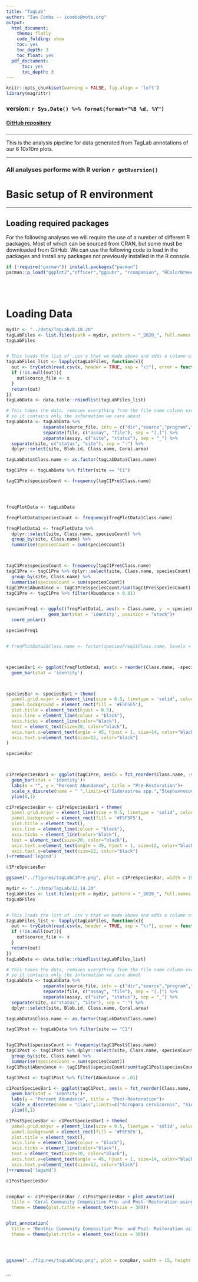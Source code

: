 ```yaml
---
title: "TagLab"
author: "Ian Combs -- icombs@mote.org"
output:
  html_document:
    theme: flatly
    code_folding: show
    toc: yes
    toc_depth: 3
    toc_float: yes
  pdf_doctument:
      toc: yes
      toc_depth: 3
---
```


```r
knitr::opts_chunk$set(warning = FALSE, fig.align = 'left')
library(magrittr)
```

### version: `r Sys.Date() %>% format(format="%B %d, %Y")`

<!-- this is where the DOI would go  [![DOI](https://zenodo.org/badge/DOI/10.5281/zenodo.3675991.svg)](https://doi.org/10.5281/zenodo.3675991)
-->


#### [GitHub repository](https://github.com/icombs2017/photogrammetryNOAA.git){target="_blank"}

###
***
This is the analysis pipeline for data generated from TagLab annotations of our 6 10x10m plots.


***
### All analyses performe with R verion `r getRversion()`
# Basic setup of R environment
***
## Loading required packages

For the following analyses we will require the use of a number of different R packages. Most of which can be sourced from CRAN, but some must be downloaded from GitHub. We can use the following code to load in the packages and install any packages not previously installed in the R console. 

```r
if (!require("pacman")) install.packages("pacman")
pacman::p_load("ggplot2","officer","ggpubr", "rcompanion", "RColorBrewer", "patchwork", "magrittr","reshape2", "stringr", "plyr", "dplyr", "flextable", "tidyr", "tibble", "vegan")
```

<br><br>

# Loading Data





```r
mydir <- "../data/TagLab/8.18.20"
tagLabFiles <- list.files(path = mydir, pattern = "_2020_", full.names = TRUE)
tagLabFiles


# This loads the list of .csv's that we made above and adds a column of file names to the data frame
tagLabFiles_list <- lapply(tagLabFiles, function(x){
  out <- tryCatch(read.csv(x, header = TRUE, sep = "\t"), error = function(e) NULL)
  if (!is.null(out)){
    out$source_file <- x
  }
  return(out)
})
tagLabData <- data.table::rbindlist(tagLabFiles_list)

# This takes the data, removes everything from the file name column except the important data to us, and sorts the data frame 
# so it contains only the information we care about 
tagLabData <- tagLabData %>% 
              separate(source_file, into = c("dir","source","program","date","file"), sep = "[/]", remove = FALSE) %>% 
              separate(file, c("assay", "file"), sep = "[.]") %>% 
              separate(assay, c("site", "status"), sep = "_") %>% 
  separate(site, c("status", "site"), sep = "-") %>%
  dplyr::select(site, Blob.id, Class.name, Coral.area)

tagLabData$Class.name <- as.factor(tagLabData$Class.name)

tagC1Pre <- tagLabData %>% filter(site == "C1")

tagC1Pre$speciesCount <- frequency(tagC1Pre$Class.name)





```

```r

freqPlotData <- tagLabData

freqPlotData$speciesCount <- frequency(freqPlotData$Class.name)

freqPlotData1 <- freqPlotData %>% 
  dplyr::select(site, Class.name, speciesCount) %>% 
  group_by(site, Class.name) %>% 
  summarise(speciesCount = sum(speciesCount))



tagC1Pre$speciesCount <- frequency(tagC1Pre$Class.name)
tagC1Pre <- tagC1Pre %>% dplyr::select(site, Class.name, speciesCount) %>% 
  group_by(site, Class.name) %>% 
  summarise(speciesCount = sum(speciesCount))
tagC1Pre$Abundance <- tagC1Pre$speciesCount/sum(tagC1Pre$speciesCount)
tagC1Pre <- tagC1Pre %>% filter(Abundance > 0.01)


speciesFreq1 <- ggplot(freqPlotData1, aes(x = Class.name, y  = speciesCount, fill = site))+
                geom_bar(stat = 'identity', position = "stack")+
  coord_polar()

speciesFreq1


# freqPlotData2$Class.name <- factor(speciesFreq1$Class.name, levels = speciesFreq1$Class.name[order(-speciesFreq1$speciesCount)])



speciesBar1 <- ggplot(freqPlotData1, aes(x = reorder(Class.name, -speciesCount), y = speciesCount, fill = Class.name))+
  geom_bar(stat = 'identity')



speciesBar <- speciesBar1 + theme(
  panel.grid.major = element_line(size = 0.5, linetype = 'solid', colour = "white"),
  panel.background = element_rect(fill = '#F5F5F5'), 
  plot.title = element_text(hjust = 0.5), 
  axis.line = element_line(colour = "black"), 
  axis.ticks = element_line(color="black"), 
  text = element_text(size=20, color="black"), 
  axis.text.x=element_text(angle = 45, hjust = 1, size=14, color="black"), 
  axis.text.y=element_text(size=12, color="black")
)

speciesBar



c1PreSpeciesBar1 <- ggplot(tagC1Pre, aes(x = fct_reorder(Class.name, -speciesCount), y = Abundance, fill = Class.name))+
  geom_bar(stat = 'identity')+
  labs(x = "", y = "Percent Abundance", title = "Pre-Restoration")+
  scale_x_discrete(name = " ",limits=c("Siderastrea spp.","Stephannocoenia intersepta","Porites astreoides", "Orbicella faveolata"), labels =c("SSID","SINT","PAST", "OFAV"))+
  ylim(0,1)

c1PreSpeciesBar <- c1PreSpeciesBar1 + theme(
  panel.grid.major = element_line(size = 0.5, linetype = 'solid', colour = "white"),
  panel.background = element_rect(fill = '#F5F5F5'), 
  plot.title = element_text(), 
  axis.line = element_line(colour = "black"), 
  axis.ticks = element_line(color="black"), 
  text = element_text(size=20, color="black"), 
  axis.text.x=element_text(angle = 45, hjust = 1, size=12, color="black"), 
  axis.text.y=element_text(size=12, color="black")
)+rremove('legend')

c1PreSpeciesBar

ggsave("../figures/tagLabC1Pre.png", plot = c1PreSpeciesBar, width = 15, height = 10, units = "in", dpi = 600)

```





```r

mydir <- "../data/TagLab/12.14.20"
tagLabFiles <- list.files(path = mydir, pattern = "_2020_", full.names = TRUE)
tagLabFiles


# This loads the list of .csv's that we made above and adds a column of file names to the data frame
tagLabFiles_list <- lapply(tagLabFiles, function(x){
  out <- tryCatch(read.csv(x, header = TRUE, sep = "\t"), error = function(e) NULL)
  if (!is.null(out)){
    out$source_file <- x
  }
  return(out)
})
tagLabData <- data.table::rbindlist(tagLabFiles_list)

# This takes the data, removes everything from the file name column except the important data to us, and sorts the data frame 
# so it contains only the information we care about 
tagLabData <- tagLabData %>% 
              separate(source_file, into = c("dir","source","program","date","file"), sep = "[/]", remove = FALSE) %>% 
              separate(file, c("assay", "file"), sep = "[.]") %>% 
              separate(assay, c("site", "status"), sep = "_") %>% 
  separate(site, c("status", "site"), sep = "-") %>%
  dplyr::select(site, Blob.id, Class.name, Coral.area)

tagLabData$Class.name <- as.factor(tagLabData$Class.name)

tagC1Post <- tagLabData %>% filter(site == "C1")


tagC1Post$speciesCount <- frequency(tagC1Post$Class.name)
tagC1Post <- tagC1Post %>% dplyr::select(site, Class.name, speciesCount) %>% 
  group_by(site, Class.name) %>% 
  summarise(speciesCount = sum(speciesCount))
tagC1Post$Abundance <- tagC1Post$speciesCount/sum(tagC1Post$speciesCount)

tagC1Post <- tagC1Post %>% filter(Abundance > .01)

c1PostSpeciesBar1 <- ggplot(tagC1Post, aes(x = fct_reorder(Class.name, -speciesCount), y = Abundance, fill = Class.name))+
  geom_bar(stat = 'identity')+
  labs(y = "Percent Abundance", title = "Post-Restoration")+
  scale_x_discrete(name = "Class",limits=c("Acropora cervicornis", "Siderastrea spp.","Orbicella faveolata","Stephannocoenia intersepta","Porites astreoides"), labels =c("ACER","SSID","OFAV","SINT","PAST"))+
  ylim(0,1)

c1PostSpeciesBar <- c1PostSpeciesBar1 + theme(
  panel.grid.major = element_line(size = 0.5, linetype = 'solid', colour = "white"),
  panel.background = element_rect(fill = '#F5F5F5'), 
  plot.title = element_text(), 
  axis.line = element_line(colour = "black"), 
  axis.ticks = element_line(color="black"), 
  text = element_text(size=20, color="black"), 
  axis.text.x=element_text(angle = 45, hjust = 1, size=14, color="black"), 
  axis.text.y=element_text(size=12, color="black")
)+rremove('legend')

c1PostSpeciesBar


compBar <- c1PreSpeciesBar / c1PostSpeciesBar + plot_annotation(
  title = 'Coral Community Composition Pre- and Post- Restoration using TagLab',
  theme = theme(plot.title = element_text(size = 30)))


plot_annotation(
  title = 'Benthic Community Composition Pre- and Post- Restoration using Virtual Point Intercept',
  theme = theme(plot.title = element_text(size = 30)))




ggsave("../figures/tagLabComp.png", plot = compBar, width = 15, height = 10, units = "in", dpi = 600)



```
```

